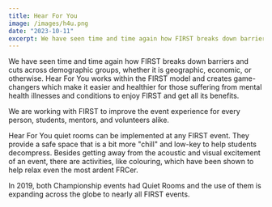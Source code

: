 ```yaml
---
title: Hear For You
image: /images/h4u.png
date: "2023-10-11"
excerpt: We have seen time and time again how FIRST breaks down barriers and cuts across demographic groups, whether it is geographic, economic, or otherwis...
---
```


We have seen time and time again how FIRST breaks down barriers and cuts across demographic groups, whether it is geographic, economic, or otherwise. Hear For You works within the FIRST model and creates game-changers which make it easier and healthier for those suffering from mental health illnesses and conditions to enjoy FIRST and get all its benefits.

We are working with FIRST to improve the event experience for every person, students, mentors, and volunteers alike.

Hear For You quiet rooms can be implemented at any FIRST event. They provide a safe space that is a bit more "chill" and low-key to help students decompress. Besides getting away from the acoustic and visual excitement of an event, there are activities, like colouring, which have been shown to help relax even the most ardent FRCer.

In 2019, both Championship events had Quiet Rooms and the use of them is expanding across the globe to nearly all FIRST events.
